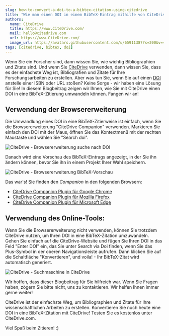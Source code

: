 ```yaml
---
slug: how-to-convert-a-doi-to-a-bibtex-citation-using-citedrive
title: "Wie man einen DOI in einem BibTeX-Eintrag mithilfe von CiteDrive umwandelt"
authors:
  name: CiteDrive
  title: https://www.CiteDrive.com/
  mail: hello@citedrive.com
  url: https://www.CiteDrive.com/
  image_url: https://avatars.githubusercontent.com/u/65911387?s=200&v=4
tags: [citedrive, bibtex, doi]
---
```


Wenn Sie ein Forscher sind, dann wissen Sie, wie wichtig Bibliographien und Zitate sind. Und wenn Sie [CiteDrive](https://www.citedrive.com/) verwenden, dann wissen Sie, dass es der einfachste Weg ist, Bibliografien und Zitate für Ihre Forschungsarbeiten zu erstellen. Aber was tun Sie, wenn Sie auf einen [DOI](/fields/doi/) anstelle einer ISBN oder URL stoßen? Keine Sorge - wir haben eine Lösung für Sie! In diesem Blogbeitrag zeigen wir Ihnen, wie Sie mit CiteDrive einen DOI in eine BibTeX-Zitierung umwandeln können. Fangen wir an!



## Verwendung der Browsererweiterung
Die Umwandlung eines DOI in eine BibTeX-Zitierweise ist einfach, wenn Sie die Browsererweiterung "CiteDrive Companion" verwenden. Markieren Sie einfach den DOI mit der Maus, öffnen Sie das Kontextmenü mit der rechten Maustaste und wählen Sie "Search doi".

![CiteDrive - Browsererweiterung suche nach DOI](@site/static/img/tutorial/browserextension-search-doi.png)

Danach wird eine Vorschau des BibTeX-Eintrags angezeigt, in der Sie ihn ändern können, bevor Sie ihn in einem Projekt Ihrer Wahl speichern.

![CiteDrive - Browsererweiterung BibTeX-Vorschau](@site/static/img/tutorial/browserextension-bibtex-preview.png)



Das war's! Sie finden den *Companion* in den folgenden Browsern:

* [CiteDrive Companion Plugin für Google Chrome](https://chrome.google.com/webstore/detail/citedrive-bibtex-companio/gmmonfphegngpcbcapfbgembkjeookik)
* [CiteDrive Companion Plugin für Mozilla Firefox](https://addons.mozilla.org/af/firefox/addon/citedrive-companion/)
* [CiteDrive Companion Plugin für Microsoft Edge](https://microsoftedge.microsoft.com/addons/detail/citedrive-bibtex-compan/kpmepfpbjehnlgfbcnbmgihklkkmfnpo)


## Verwendung des Online-Tools:
Wenn Sie die Browsererweiterung nicht verwenden, können Sie trotzdem CiteDrive nutzen, um Ihren DOI in eine BibTeX-Zitation umzuwandeln. Gehen Sie einfach auf die CiteDrive-Website und fügen Sie Ihren DOI in das Feld "Enter DOI" ein, das Sie unter Search via Doi finden, wenn Sie das Plus-Symbol in der oberen Navigationsleiste aufrufen. Dann klicken Sie auf die Schaltfläche "Konvertieren", und voila! - Ihr BibTeX-Zitat wird automatisch generiert.

![CiteDrive - Suchmaschine in CiteDrive](@site/static/img/tutorial/citedrive-search-doi.png)

Wir hoffen, dass dieser Blogbeitrag für Sie hilfreich war. Wenn Sie Fragen haben, zögern Sie bitte nicht, uns zu kontaktieren. Wir helfen Ihnen immer gerne weiter!

CiteDrive ist der einfachste Weg, um Bibliographien und Zitate für Ihre wissenschaftlichen Arbeiten zu erstellen. Konvertieren Sie noch heute eine DOI in eine BibTeX-Zitation mit CiteDrive! Testen Sie es kostenlos unter CiteDrive.com.

Viel Spaß beim Zitieren! :)
